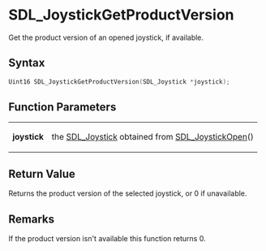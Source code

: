 = SDL_JoystickGetProductVersion =

Get the product version of an opened joystick, if available.

== Syntax ==

<syntaxhighlight lang='c'>
Uint16 SDL_JoystickGetProductVersion(SDL_Joystick *joystick);
</syntaxhighlight>

== Function Parameters ==

{|
|'''joystick'''
|the [[SDL_Joystick]] obtained from [[SDL_JoystickOpen]]()
|}

== Return Value ==

Returns the product version of the selected joystick, or 0 if unavailable.



== Remarks ==

If the product version isn't available this function returns 0.


